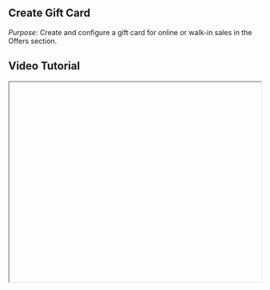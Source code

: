 


<div className="mdx-content">

## Create Gift Card

  

*Purpose*: Create and configure a gift card for online or walk-in sales in the Offers section.

## Video Tutorial



<iframe
  width="100%"
  height="400"
  title="Create Gift Card Tutorial"
  allowFullScreen
  className="rounded-lg"
/>

---

## Steps:



❶ **Navigate to the Offers Section**  
Go to the **Offers** section.

❷ **Open the Gift Card Tab**  
Click the **Gift Card** tab.

❸ **Click Add Gift Card**  
Click the **Add Gift Card** button at the top-right.

❹ **Fill in the Gift Card Details**  
Complete the form with:
- **Card Template**, **Name**, **Validity**, and **Description**.
- Click **Next** to configure **Pricing**:
  - Enable **Online** and/or **Walk-in** sales.
  - Enter **Total Value** and **Discount Percentage**.
- Click **Next** to assign **Venue(s)**.

❺ **Save the Gift Card**  
Click **Save** to create the gift card.

---

**Tip for First-Time Users**:  
Ensure the venues and pricing settings are accurate before saving.

<div className="space-y-4 mt-6">

<div className="my-10 border-t border-gray-200" />

## More questions about this


</div>
<div className="space-y-4 mt-6">
  <details className="bg-white rounded-md p-4 border border-gray-300">
  <summary
    className="font-medium text-base text-gray-900"
    style={{
      backgroundColor: 'transparent',
      outline: 'none',
      cursor: 'pointer',
      userSelect: 'none',
      listStyle: 'none',
    }}
  >Can I edit a gift card later?</summary>
   <p className="mt-2 text-sm text-gray-700">
      Yes, you can go back to the Gift Card section and edit the details at any time.
    </p>
  </details>

  <details className="bg-white rounded-md p-4 border border-gray-300">
  <summary
    className="font-medium text-base text-gray-900"
    style={{
      backgroundColor: 'transparent',
      outline: 'none',
      cursor: 'pointer',
      userSelect: 'none',
      listStyle: 'none',
    }}
  >Are gift cards refundable?</summary>
    <p className="mt-2 text-sm text-gray-700">
      This depends on your business policy. Make sure to communicate this clearly to clients.
    </p>
  </details>
</div>
</div>

---

<div className="space-y-4 mt-6">

<div className="my-10 border-t border-gray-200" />

<div className="mdx-content mt-10">

Was this article helpful?

<div style={{ display: 'flex', gap: '1rem' }}>
  <button style={{ padding: '0.5rem', borderRadius: '9999px', backgroundColor: '#f0f0f0' }}>
    👍
  </button>
  <button style={{ padding: '0.5rem', borderRadius: '9999px', backgroundColor: '#f0f0f0' }}>
    👎
  </button>
</div>
</div>

---
</div>
